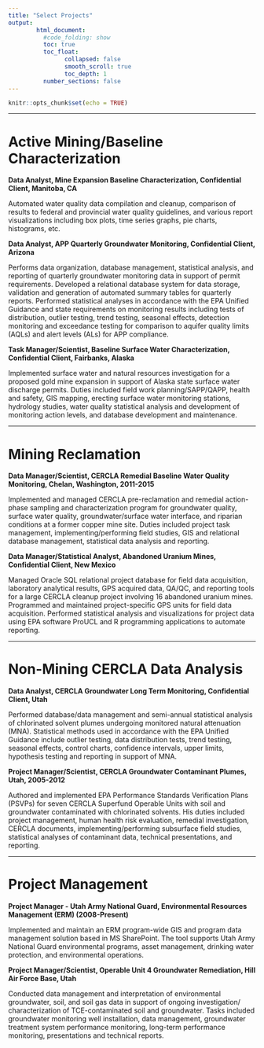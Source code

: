 ```yaml
---
title: "Select Projects"
output: 
        html_document:
          #code_folding: show
          toc: true
          toc_float: 
                collapsed: false
                smooth_scroll: true
                toc_depth: 1
          number_sections: false
---
```


```r
knitr::opts_chunk$set(echo = TRUE)
```

<hr/>

# Active Mining/Baseline Characterization

**Data Analyst, Mine Expansion Baseline Characterization, Confidential Client, Manitoba, CA**

Automated water quality data compilation and cleanup, comparison of results to federal and provincial water quality guidelines, and various report visualizations including box plots, time series graphs, pie charts, histograms, etc.

**Data Analyst, APP Quarterly Groundwater Monitoring, Confidential Client, Arizona**

Performs data organization, database management, statistical analysis, and reporting of quarterly groundwater monitoring data in support of permit requirements. Developed a relational database system for data storage, validation and generation of automated summary tables for quarterly reports. Performed statistical analyses in accordance with the EPA Unified Guidance and state requirements on monitoring results including tests of distribution, outlier testing, trend testing, seasonal effects, detection monitoring and exceedance testing for comparison to aquifer quality limits (AQLs) and alert levels (ALs) for APP compliance.

**Task Manager/Scientist, Baseline Surface Water Characterization, Confidential Client, Fairbanks, Alaska**

Implemented surface water and natural resources investigation for a proposed gold mine expansion in support of Alaska state surface water discharge permits. Duties included field work planning/SAPP/QAPP, health and safety, GIS mapping, erecting surface water monitoring stations, hydrology studies, water quality statistical analysis and development of monitoring action levels, and database development and maintenance.

<hr/>
# Mining Reclamation

**Data Manager/Scientist, CERCLA Remedial Baseline Water Quality Monitoring, Chelan, Washington, 2011-2015**

Implemented and managed CERCLA pre-reclamation and remedial action-phase sampling and characterization program for groundwater quality, surface water quality, groundwater/surface water interface, and riparian conditions at a former copper mine site. Duties included project task management, implementing/performing field studies, GIS and relational database management, statistical data analysis and reporting.

**Data Manager/Statistical Analyst, Abandoned Uranium Mines, Confidential Client, New Mexico**

Managed Oracle SQL relational project database for field data acquisition, laboratory analytical results, GPS acquired data, QA/QC, and reporting tools for a large CERCLA cleanup project involving 16 abandoned uranium mines. Programmed and maintained project-specific GPS units for field data acquisition. Performed statistical analysis and visualizations for project data using EPA software ProUCL and R programming applications to automate reporting.  

<hr/>
# Non-Mining CERCLA Data Analysis

**Data Analyst, CERCLA Groundwater Long Term Monitoring, Confidential Client, Utah**

Performed database/data management and semi-annual statistical analysis of chlorinated solvent plumes undergoing monitored natural attenuation (MNA). Statistical methods used in accordance with the EPA Unified Guidance include outlier testing, data distribution tests, trend testing, seasonal effects, control charts, confidence intervals, upper limits, hypothesis testing and reporting in support of MNA.

**Project Manager/Scientist, CERCLA Groundwater Contaminant Plumes, Utah, 2005-2012** 

Authored and implemented EPA Performance Standards Verification Plans (PSVPs) for seven CERCLA Superfund Operable Units with soil and groundwater contaminated with chlorinated solvents.  His duties included project management, human health risk evaluation, remedial investigation, CERCLA documents, implementing/performing subsurface field studies, statistical analyses of contaminant data, technical presentations, and reporting.

<hr/>
# Project Management

**Project Manager - Utah Army National Guard, Environmental Resources Management (ERM) (2008-Present)**

Implemented and maintain an ERM program-wide GIS and program data management solution based in MS SharePoint. The tool supports Utah Army National Guard environmental programs, asset management, drinking water protection, and environmental operations.

**Project Manager/Scientist, Operable Unit 4 Groundwater Remediation, Hill Air Force Base, Utah**

Conducted data management and interpretation of environmental groundwater, soil, and soil gas data in support of ongoing investigation/ characterization of TCE-contaminated soil and groundwater. Tasks included groundwater monitoring well installation, data management, groundwater treatment system performance monitoring, long-term performance monitoring, presentations and technical reports.





